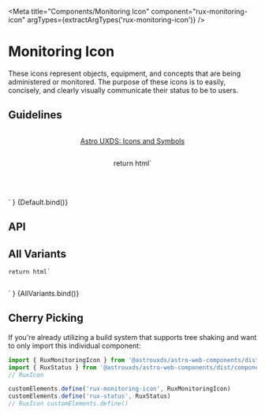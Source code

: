 
<Meta
    title="Components/Monitoring Icon"
    component="rux-monitoring-icon"
    argTypes={extractArgTypes('rux-monitoring-icon')}
/>

# Monitoring Icon

These icons represent objects, equipment, and concepts that are being administered or monitored. The purpose of these icons is to easily, concisely, and clearly visually communicate their status to be to users.

## Guidelines

-   [Astro UXDS: Icons and Symbols](https://astrouxds.com/ui-components/icons-and-symbols)

    return html`
<div style="margin: 3rem auto; max-width: 5rem; text-align: center;">
    <rux-monitoring-icon
        icon="${args.icon}"
        label="${args.label}"
        status="${args.status}"
        notifications="${args.notifications}"
        sublabel="${args.sublabel}"
    ></rux-monitoring-icon>
</div>
<div style="margin: 3rem auto; max-width: 5rem; text-align: center;">
    <rux-monitoring-icon
        icon="widgets"
        label="Widgets icon"
        status="${args.status}"
        notifications="${args.notifications}"
    ></rux-monitoring-icon>
</div>
    `
}

<Canvas>
    <Story
        args={{
            status: 'normal',
            icon: 'altitude',
            label: 'Monitoring',
            notifications: 1,
            sublabel: ""
        }}
        name="Default"
    >
        {Default.bind()}
    </Story>
</Canvas>

## API

<ArgsTable of="rux-monitoring-icon" />

## All Variants

    return html`
<style>
    ul {
        display: flex;
        list-style: none;
        justify-content: space-around;
        padding: 0 1rem;
    }
    ul li {
        display: flex;
        flex-direction: column;
        align-items: center;
    }
</style>
<ul>
    <li>
        <rux-monitoring-icon
            icon="mission"
            label="Mission"
            sublabel="Sub-label"
            status="off"
            notifications="4"
        ></rux-monitoring-icon>
    </li>
    <li>
        <rux-monitoring-icon
            icon="equipment"
            label="Equipment"
            sublabel="Sub-label"
            status="standby"
            notifications="100"
        ></rux-monitoring-icon>
    </li>
    <li>
        <rux-monitoring-icon
            icon="processor"
            label="Processor"
            sublabel="Sub-label"
            status="normal"
        ></rux-monitoring-icon>
    </li>
    <li>
        <rux-monitoring-icon
            icon="antenna"
            label="Antenna"
            sublabel="Sub-label"
            status="caution"
            notifications="1200"
        ></rux-monitoring-icon>
    </li>
    <li>
        <rux-monitoring-icon
            icon="antenna-transmit"
            label="NROL"
            sublabel="Sub-label"
            status="serious"
            notifications="1000000"
        ></rux-monitoring-icon>
    </li>
    <li>
        <rux-monitoring-icon
            icon="antenna-receive"
            label="SBSS=1"
            sublabel="Receiving"
            status="critical"
            notifications="34000000000000"
        ></rux-monitoring-icon>
    </li>
</ul>
`
}

<Canvas>
    <Story
        name="All Variants"
        argTypes={{
            label: { table: { disable: true } },
            icon: { table: { disable: true } },
            notifications: { table: { disable: true } },
            status: { table: { disable: true } },
            sublabel: { table: { disable: true } }
        }}
    >
        {AllVariants.bind()}
    </Story>
</Canvas>

## Cherry Picking

If you're already utilizing a build system that supports tree shaking and want to only import this individual component:

```js
import { RuxMonitoringIcon } from '@astrouxds/astro-web-components/dist/components/rux-monitoring-icon'
import { RuxStatus } from '@astrouxds/astro-web-components/dist/components/rux-status'
// RuxIcon

customElements.define('rux-monitoring-icon', RuxMonitoringIcon)
customElements.define('rux-status', RuxStatus)
// RuxIcon customElements.define()
```
